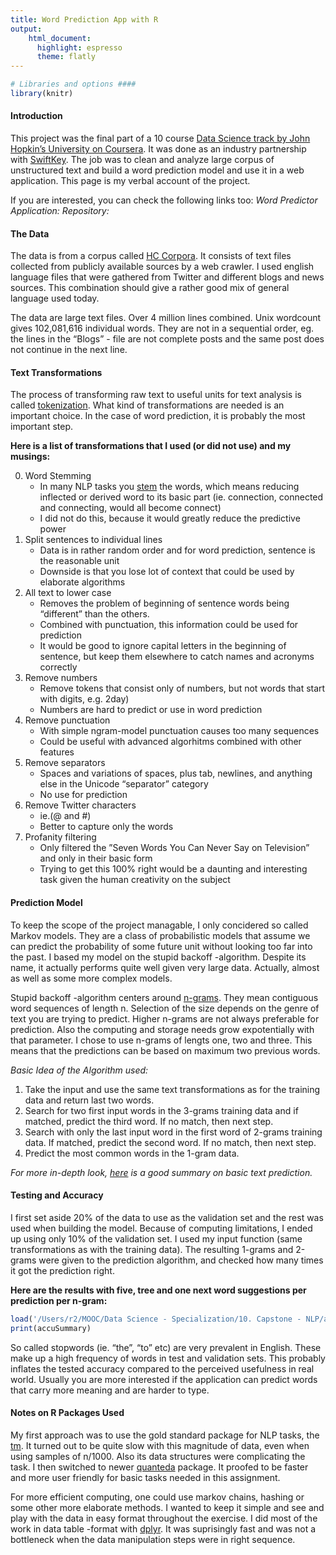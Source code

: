 ```yaml
---
title: Word Prediction App with R
output: 
    html_document:
      highlight: espresso
      theme: flatly
---
```


```r
# Libraries and options ####
library(knitr)
```
  
  
#### Introduction   
   
This project was the final part of a 10 course [Data Science track by John Hopkin’s University on Coursera](https://www.coursera.org/specializations/jhu-data-science). It was done as an industry partnership with [SwiftKey](https://swiftkey.com/en). The job was to clean and analyze large corpus of unstructured text and build a word prediction model and use it in a web application. This page is my verbal account of the project.

If you are interested, you can check the following links too:
*Word Predictor Application:*
*Repository:*  

#### The Data  

The data is from a corpus called [HC Corpora](http://www.corpora.heliohost.org/aboutcorpus.html). It consists of text files collected from publicly available sources by a web crawler. I used english language files that were gathered from Twitter and different blogs and news sources. This combination should give a rather good mix of general language used today. 

The data are large text files. Over 4 million lines combined. Unix wordcount gives 102,081,616 individual words. They are not in a sequential order, eg. the lines in the "Blogs" - file are not complete posts and the same post does not continue in the next line.  

#### Text Transformations  
The process of transforming raw text to useful units for text analysis is called [tokenization](https://en.wikipedia.org/wiki/Lexical_analysis). What kind of transformations are needed is an important choice. In the case of word prediction, it is probably the most important step.
 
**Here is a list of transformations that I used (or did not use) and my musings:**

0. Word Stemming
	- In many NLP tasks you [stem](https://en.wikipedia.org/wiki/Stemming) the words, which means reducing inflected or derived word to its basic part (ie. connection, connected and connecting, would all become connect)
	- I did not do this, because it would greatly reduce the predictive power  
	
1. Split sentences to individual lines
	- Data is in rather random order and for word prediction, sentence is the reasonable unit
	- Downside is that you lose lot of context that could be used by elaborate algorithms  
	
2. All text to lower case
	- Removes the problem of beginning of sentence words being “different” than the others.
	- Combined with punctuation, this information	could be used for prediction
	- It would be good to ignore capital letters in the beginning of sentence, but keep them elsewhere to catch names and acronyms correctly  
	
3. Remove numbers
	- Remove tokens that consist only of numbers, but not words that start with digits, e.g. 2day)
	- Numbers are hard to predict or use in word prediction  
	
4. Remove punctuation
	-  With simple ngram-model punctuation causes too many sequences
	- Could be useful with advanced algorhitms combined with other features  
	
5. Remove separators
	- Spaces and variations of spaces, plus tab, newlines, and anything else in the Unicode "separator" category
	- No use for prediction  
	
6. Remove Twitter characters
	- ie.(@ and #)
	- Better to capture only the words  
	
7. Profanity filtering
	- Only filtered the ”Seven Words You Can Never Say on Television" and only in their basic form
	- Trying to get this 100% right would be a daunting and interesting task given the human creativity on the subject  
	
#### Prediction Model  

To keep the scope of the project managable, I only concidered so called Markov models. They are a class of probabilistic models that assume we can predict the probability of some future unit without looking too far into the past. I based my model on the stupid backoff -algorithm. Despite its name, it actually performs quite well given very large data. Actually, almost as well as some more complex models.

Stupid backoff -algorithm centers around [n-grams](https://en.wikipedia.org/wiki/N-gram). They mean contiguous word sequences of length n. Selection of the size depends on the genre of text you are trying to predict. Higher n-grams are not always preferable for prediction. Also the computing and storage needs grow expotentially with that parameter. I chose to use n-grams of lengts one, two and three. This means that the predictions can be based on maximum two previous words.

*Basic Idea of the Algorithm used:*

1. Take the input and use the same text transformations as for the training data and return last two words.
2. Search for two first input words in the 3-grams training data and if matched, predict the third word. If no match, then next step.
3. Search with only the last input word in the first word of 2-grams training data. If matched, predict the second word. If no match, then next step.
4. Predict the most common words in the 1-gram data.

*For more in-depth look, [here](https://lagunita.stanford.edu/c4x/Engineering/CS-224N/asset/slp4.pdf) is a good summary on basic text prediction.*  

#### Testing and Accuracy  

I first set aside 20% of the data to use as the validation set and the rest was used when building the model. Because of computing limitations, I ended up using only 10% of the validation set. I used my input function (same transformations as with the training data). The resulting 1-grams and 2-grams were given to the prediction algorithm, and checked how many times it got the prediction right.  

**Here are the results with five, tree and one next word suggestions per prediction per n-gram:**
```r
load('/Users/r2/MOOC/Data Science - Specialization/10. Capstone - NLP/accuSummary1.Rdata')
print(accuSummary)
```
  
So called stopwords (ie. “the”, “to” etc) are very prevalent in English. These make up a high frequency of words in test and validation sets. This probably inflates the tested accuracy compared to the perceived usefulness in real world. Usually you are more interested if the application can predict words that carry more meaning and are harder to type.  

#### Notes on R Packages Used  

My first approach was to use the gold standard package for NLP tasks, the [tm](https://cran.r-project.org/web/packages/tm/vignettes/tm.pdf). It turned out to be quite slow with this magnitude of data, even when using samples of n/1000. Also its data structures were complicating the task. I then switched to newer [quanteda](https://cran.r-project.org/web/packages/quanteda/vignettes/quickstart.html) package. It proofed to be faster and more user friendly for basic tasks needed in this assignment.

For more efficient computing, one could use markov chains, hashing or some other more elaborate methods. I wanted to keep it simple and see and play with the data in easy format throughout the exercise. I did most of the work in data table -format with [dplyr](https://cran.r-project.org/web/packages/dplyr/README.html). It was suprisingly fast and was not a bottleneck  when the data manipulation steps were in right sequence.  
  
  
  

